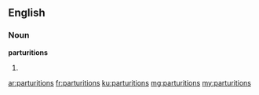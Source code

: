 ==English==

===Noun===
'''parturitions'''

# {{plural of|parturition}}

[[ar:parturitions]]
[[fr:parturitions]]
[[ku:parturitions]]
[[mg:parturitions]]
[[my:parturitions]]